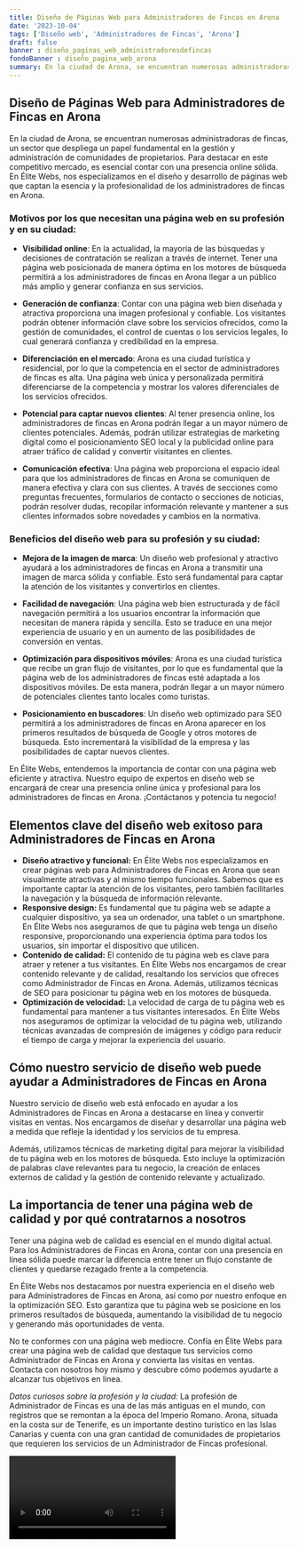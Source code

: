 ```yaml
---
title: Diseño de Páginas Web para Administradores de Fincas en Arona
date: '2023-10-04'
tags: ['Diseño web', 'Administradores de Fincas', 'Arona']
draft: false
banner : diseño_paginas_web_administradoresdefincas
fondoBanner : diseño_pagina_web_arona
summary: En la ciudad de Arona, se encuentran numerosas administradoras de fincas, un sector que despliega un papel fundamental en la gestión y administración de comunidades de propietarios. Para destacar en este competitivo mercado, es esencial contar con una presencia online sólida. En Élite Webs, nos especializamos en el diseño y desarrollo de páginas web que captan la esencia y la profesionalidad de los administradores de fincas en Arona.
---
```


## Diseño de Páginas Web para Administradores de Fincas en Arona

En la ciudad de Arona, se encuentran numerosas administradoras de fincas, un sector que despliega un papel fundamental en la gestión y administración de comunidades de propietarios. Para destacar en este competitivo mercado, es esencial contar con una presencia online sólida. En Élite Webs, nos especializamos en el diseño y desarrollo de páginas web que captan la esencia y la profesionalidad de los administradores de fincas en Arona.

### Motivos por los que necesitan una página web en su profesión y en su ciudad:

- **Visibilidad online**: En la actualidad, la mayoría de las búsquedas y decisiones de contratación se realizan a través de internet. Tener una página web posicionada de manera óptima en los motores de búsqueda permitirá a los administradores de fincas en Arona llegar a un público más amplio y generar confianza en sus servicios.

- **Generación de confianza**: Contar con una página web bien diseñada y atractiva proporciona una imagen profesional y confiable. Los visitantes podrán obtener información clave sobre los servicios ofrecidos, como la gestión de comunidades, el control de cuentas o los servicios legales, lo cual generará confianza y credibilidad en la empresa.

- **Diferenciación en el mercado**: Arona es una ciudad turística y residencial, por lo que la competencia en el sector de administradores de fincas es alta. Una página web única y personalizada permitirá diferenciarse de la competencia y mostrar los valores diferenciales de los servicios ofrecidos.

- **Potencial para captar nuevos clientes**: Al tener presencia online, los administradores de fincas en Arona podrán llegar a un mayor número de clientes potenciales. Además, podrán utilizar estrategias de marketing digital como el posicionamiento SEO local y la publicidad online para atraer tráfico de calidad y convertir visitantes en clientes.

- **Comunicación efectiva**: Una página web proporciona el espacio ideal para que los administradores de fincas en Arona se comuniquen de manera efectiva y clara con sus clientes. A través de secciones como preguntas frecuentes, formularios de contacto o secciones de noticias, podrán resolver dudas, recopilar información relevante y mantener a sus clientes informados sobre novedades y cambios en la normativa.

### Beneficios del diseño web para su profesión y su ciudad:

- **Mejora de la imagen de marca**: Un diseño web profesional y atractivo ayudará a los administradores de fincas en Arona a transmitir una imagen de marca sólida y confiable. Esto será fundamental para captar la atención de los visitantes y convertirlos en clientes.

- **Facilidad de navegación**: Una página web bien estructurada y de fácil navegación permitirá a los usuarios encontrar la información que necesitan de manera rápida y sencilla. Esto se traduce en una mejor experiencia de usuario y en un aumento de las posibilidades de conversión en ventas.

- **Optimización para dispositivos móviles**: Arona es una ciudad turística que recibe un gran flujo de visitantes, por lo que es fundamental que la página web de los administradores de fincas esté adaptada a los dispositivos móviles. De esta manera, podrán llegar a un mayor número de potenciales clientes tanto locales como turistas.

- **Posicionamiento en buscadores**: Un diseño web optimizado para SEO permitirá a los administradores de fincas en Arona aparecer en los primeros resultados de búsqueda de Google y otros motores de búsqueda. Esto incrementará la visibilidad de la empresa y las posibilidades de captar nuevos clientes.

En Élite Webs, entendemos la importancia de contar con una página web eficiente y atractiva. Nuestro equipo de expertos en diseño web se encargará de crear una presencia online única y profesional para los administradores de fincas en Arona. ¡Contáctanos y potencia tu negocio!

<GifSeo />

<Cta />

## Elementos clave del diseño web exitoso para Administradores de Fincas en Arona

- **Diseño atractivo y funcional:** En Élite Webs nos especializamos en crear páginas web para Administradores de Fincas en Arona que sean visualmente atractivas y al mismo tiempo funcionales. Sabemos que es importante captar la atención de los visitantes, pero también facilitarles la navegación y la búsqueda de información relevante.
- **Responsive design:** Es fundamental que tu página web se adapte a cualquier dispositivo, ya sea un ordenador, una tablet o un smartphone. En Élite Webs nos aseguramos de que tu página web tenga un diseño responsive, proporcionando una experiencia óptima para todos los usuarios, sin importar el dispositivo que utilicen.
- **Contenido de calidad:** El contenido de tu página web es clave para atraer y retener a tus visitantes. En Élite Webs nos encargamos de crear contenido relevante y de calidad, resaltando los servicios que ofreces como Administrador de Fincas en Arona. Además, utilizamos técnicas de SEO para posicionar tu página web en los motores de búsqueda.
- **Optimización de velocidad:** La velocidad de carga de tu página web es fundamental para mantener a tus visitantes interesados. En Élite Webs nos aseguramos de optimizar la velocidad de tu página web, utilizando técnicas avanzadas de compresión de imágenes y código para reducir el tiempo de carga y mejorar la experiencia del usuario.

## Cómo nuestro servicio de diseño web puede ayudar a Administradores de Fincas en Arona

Nuestro servicio de diseño web está enfocado en ayudar a los Administradores de Fincas en Arona a destacarse en línea y convertir visitas en ventas. Nos encargamos de diseñar y desarrollar una página web a medida que refleje la identidad y los servicios de tu empresa.

Además, utilizamos técnicas de marketing digital para mejorar la visibilidad de tu página web en los motores de búsqueda. Esto incluye la optimización de palabras clave relevantes para tu negocio, la creación de enlaces externos de calidad y la gestión de contenido relevante y actualizado.

## La importancia de tener una página web de calidad y por qué contratarnos a nosotros

Tener una página web de calidad es esencial en el mundo digital actual. Para los Administradores de Fincas en Arona, contar con una presencia en línea sólida puede marcar la diferencia entre tener un flujo constante de clientes y quedarse rezagado frente a la competencia.

En Élite Webs nos destacamos por nuestra experiencia en el diseño web para Administradores de Fincas en Arona, así como por nuestro enfoque en la optimización SEO. Esto garantiza que tu página web se posicione en los primeros resultados de búsqueda, aumentando la visibilidad de tu negocio y generando más oportunidades de venta.

No te conformes con una página web mediocre. Confía en Élite Webs para crear una página web de calidad que destaque tus servicios como Administrador de Fincas en Arona y convierta las visitas en ventas. Contacta con nosotros hoy mismo y descubre cómo podemos ayudarte a alcanzar tus objetivos en línea.

*Datos curiosos sobre la profesión y la ciudad:* La profesión de Administrador de Fincas es una de las más antiguas en el mundo, con registros que se remontan a la época del Imperio Romano. Arona, situada en la costa sur de Tenerife, es un importante destino turístico en las Islas Canarias y cuenta con una gran cantidad de comunidades de propietarios que requieren los servicios de un Administrador de Fincas profesional.

<Video />

<CtaBot job='Administradores de Fincas' city='Arona'/>

<Gmaps query='Arona+españa+maps' />